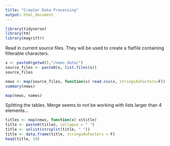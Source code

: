 ```yaml
---
title: "Crawler Data Processing"
output: html_document
---
```


```r
library(tidyverse)
library(tm)
library(magrittr)
```

Read in current source files. They will be used to create a flatfile containing filterable characters.

```r
x <- paste0(getwd(),"/news data/")
source_files <- paste0(x, list.files(x))
source_files
```

```r
news <- map(source_files, function(x) read.csv(x, stringsAsFactors=F))
summary(news)
```

```r
map(news, names)
```

Splitting the tables. Merge seems to not be working with lists larger than 4 elements...
```r
titles <- map(news, function(x) x$title)
title <- paste0(titles, collapse = " ")
title <- unlist(strsplit(title, " "))
title <- data.frame(title, stringsAsFactors = F)
head(title, 10)

```


